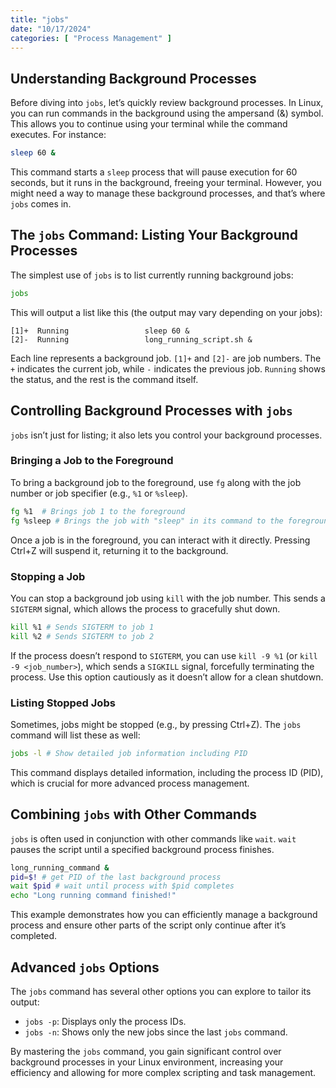 ```yaml
---
title: "jobs"
date: "10/17/2024"
categories: [ "Process Management" ]
---
```

## Understanding Background Processes

Before diving into `jobs`, let's quickly review background processes.  In Linux, you can run commands in the background using the ampersand (&) symbol. This allows you to continue using your terminal while the command executes. For instance:

```bash
sleep 60 &
```

This command starts a `sleep` process that will pause execution for 60 seconds, but it runs in the background, freeing your terminal.  However, you might need a way to manage these background processes, and that's where `jobs` comes in.


## The `jobs` Command: Listing Your Background Processes

The simplest use of `jobs` is to list currently running background jobs:

```bash
jobs
```

This will output a list like this (the output may vary depending on your jobs):

```
[1]+  Running                 sleep 60 &
[2]-  Running                 long_running_script.sh &
```

Each line represents a background job.  `[1]+` and `[2]-` are job numbers. The `+` indicates the current job, while `-` indicates the previous job.  `Running` shows the status, and the rest is the command itself.


## Controlling Background Processes with `jobs`

`jobs` isn't just for listing; it also lets you control your background processes.

### Bringing a Job to the Foreground

To bring a background job to the foreground, use `fg` along with the job number or job specifier (e.g., `%1` or `%sleep`).

```bash
fg %1  # Brings job 1 to the foreground
fg %sleep # Brings the job with "sleep" in its command to the foreground
```

Once a job is in the foreground, you can interact with it directly. Pressing Ctrl+Z will suspend it, returning it to the background.

### Stopping a Job

You can stop a background job using `kill` with the job number.  This sends a `SIGTERM` signal, which allows the process to gracefully shut down.

```bash
kill %1 # Sends SIGTERM to job 1
kill %2 # Sends SIGTERM to job 2
```


If the process doesn't respond to `SIGTERM`, you can use `kill -9 %1` (or `kill -9 <job_number>`), which sends a `SIGKILL` signal, forcefully terminating the process.  Use this option cautiously as it doesn't allow for a clean shutdown.


### Listing Stopped Jobs

Sometimes, jobs might be stopped (e.g., by pressing Ctrl+Z). The `jobs` command will list these as well:

```bash
jobs -l # Show detailed job information including PID
```

This command displays detailed information, including the process ID (PID), which is crucial for more advanced process management.


## Combining `jobs` with Other Commands

`jobs` is often used in conjunction with other commands like `wait`. `wait` pauses the script until a specified background process finishes.

```bash
long_running_command &
pid=$! # get PID of the last background process
wait $pid # wait until process with $pid completes
echo "Long running command finished!"
```

This example demonstrates how you can efficiently manage a background process and ensure other parts of the script only continue after it's completed.


##  Advanced `jobs` Options


The `jobs` command has several other options you can explore to tailor its output:

* `jobs -p`: Displays only the process IDs.
* `jobs -n`: Shows only the new jobs since the last `jobs` command.


By mastering the `jobs` command, you gain significant control over background processes in your Linux environment, increasing your efficiency and allowing for more complex scripting and task management.

